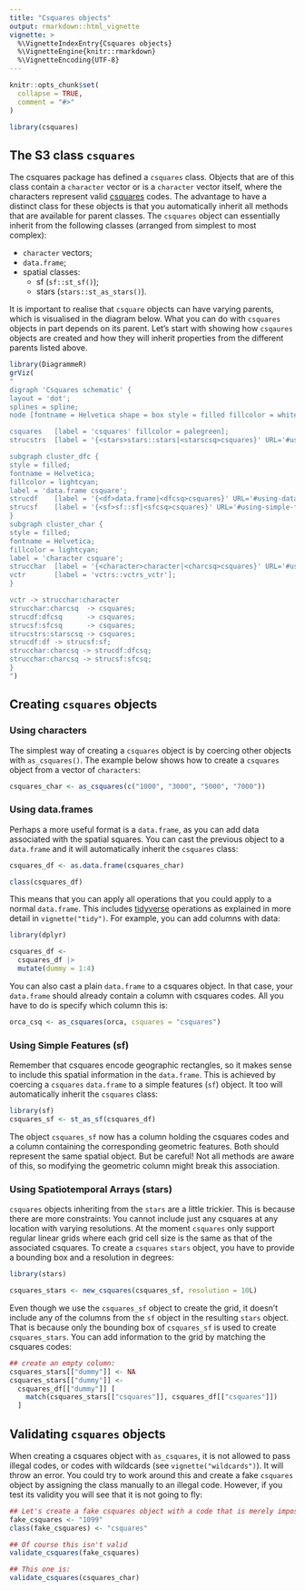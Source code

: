 ---
title: "Csquares objects"
output: rmarkdown::html_vignette
vignette: >
  %\VignetteIndexEntry{Csquares objects}
  %\VignetteEngine{knitr::rmarkdown}
  %\VignetteEncoding{UTF-8}
---

```{r, include = FALSE}
knitr::opts_chunk$set(
  collapse = TRUE,
  comment = "#>"
)
```

```{r setup}
library(csquares)
```

## The S3 class `csquares`

The csquares package has defined a `csquares` class. Objects that are of this class contain a `character` vector or
is a `character` vector itself, where the characters represent valid [csquares](https://en.wikipedia.org/wiki/C-squares) codes.
The advantage to have a distinct class for these objects is that you automatically inherit all methods that
are available for parent classes. The `csquares` object can essentially inherit from the following classes (arranged
from simplest to most complex):

  * `character` vectors;
  * `data.frame`;
  * spatial classes:
    * sf (`sf::st_sf()`);
    * stars (`stars::st_as_stars()`).

It is important to realise that `csquare` objects can have varying parents, which is visualised in the
diagram below. What you can do with
`csquares` objects in part depends on its parent. Let's start with showing how `csqaures` objects
are created and how they will inherit properties from the different parents listed above.

```{r csquares-schematic, echo=FALSE, warning = FALSE}
library(DiagrammeR)
grViz(
"
digraph 'Csquares schematic' {
layout = 'dot';
splines = spline;
node [fontname = Helvetica shape = box style = filled fillcolor = white class = 'csquare_nodes'];

csquares   [label = 'csquares' fillcolor = palegreen];
strucstrs  [label = '{<stars>stars::stars|<starscsq>csquares}' URL='#using-spatiotemporal-arrays-stars' shape = record];

subgraph cluster_dfc {
style = filled;
fontname = Helvetica;
fillcolor = lightcyan;
label = 'data.frame csquare';
strucdf    [label = '{<df>data.frame|<dfcsq>csquares}' URL='#using-data-frames' shape = record];
strucsf    [label = '{<sf>sf::sf|<sfcsq>csquares}' URL='#using-simple-features-sf' shape = record];
}
subgraph cluster_char {
style = filled;
fontname = Helvetica;
fillcolor = lightcyan;
label = 'character csquare';
strucchar  [label = '{<character>character|<charcsq>csquares}' URL='#using-characters' shape = record];
vctr       [label = 'vctrs::vctrs_vctr'];
}

vctr -> strucchar:character
strucchar:charcsq  -> csquares;
strucdf:dfcsq      -> csquares;
strucsf:sfcsq      -> csquares;
strucstrs:starscsq -> csquares;
strucdf:df -> strucsf:sf;
strucchar:charcsq -> strucdf:dfcsq;
strucchar:charcsq -> strucsf:sfcsq;
}
")
```

## Creating `csquares` objects

### Using characters

The simplest way of creating a `csquares` object is by coercing other objects with `as_csquares()`.
The example below shows how to create a `csquares` object from a vector of `characters`:

```{r create-csquares}
csquares_char <- as_csquares(c("1000", "3000", "5000", "7000"))
```

### Using data.frames

Perhaps a more useful format is a `data.frame`, as you can add data associated with the spatial squares.
You can cast the previous object to a `data.frame` and it will automatically inherit the `csquares` class:

```{r csquares-data.frame}
csquares_df <- as.data.frame(csquares_char)

class(csquares_df)
```

This means that you can apply all operations that you could apply to a normal `data.frame`. This includes
[tidyverse](https://www.tidyverse.org) operations as explained in more detail in `vignette("tidy")`. For
example, you can add columns with data:

```{r csquares-obj-mut, message=FALSE}
library(dplyr)

csquares_df <-
  csquares_df |>
  mutate(dummy = 1:4)
```

You can also cast a plain `data.frame` to a csquares object. In that case, your `data.frame` should already
contain a column with csquares codes. All you have to do is specify which column this is:

```{r plain-df}
orca_csq <- as_csquares(orca, csquares = "csquares")
```

### Using Simple Features (sf)

Remember that csquares encode geographic rectangles, so it makes sense to include this spatial information
in the `data.frame`. This is achieved by coercing a `csquares` `data.frame` to a simple features (`sf`) object.
It too will automatically inherit the `csquares` class:

```{r csquares-sf, message=FALSE}
library(sf)
csquares_sf <- st_as_sf(csquares_df)
```

The object `csquares_sf` now has a column holding the csquares codes and a column containing the corresponding geometric
features. Both should represent the same spatial object. But be careful! Not all methods are aware of this, so
modifying the geometric column might break this association.

### Using Spatiotemporal Arrays (stars)

`csquares` objects inheriting from the `stars` are a little trickier. This is because there are more constraints: You
cannot include just any csquares at any location with varying resolutions. At the moment `csquares` only support
regular linear grids where each grid cell size is the same as that of the associated csquares. To create a `csquares` `stars`
object, you have to provide a bounding box and a resolution in degrees:

```{r csquares-stars, message=FALSE}
library(stars)

csquares_stars <- new_csquares(csquares_sf, resolution = 10L)
```

Even though we use the `csquares_sf` object to create the grid, it doesn't include any of the columns from the `sf` object
in the resulting `stars` object. That is because only the bounding box of `csquares_sf` is used to create `csquares_stars`.
You can add information to the grid by matching the csquares codes:

```{r csquares-stars-fill}
## create an empty column:
csquares_stars[["dummy"]] <- NA
csquares_stars[["dummy"]] <-
  csquares_df[["dummy"]] [
    match(csquares_stars[["csquares"]], csquares_df[["csquares"]])
  ]
```

## Validating `csquares` objects

When creating a csquares object with `as_csquares`, it is not allowed to pass illegal codes,
or codes with wildcards (see `vignette("wildcards")`). It will throw an error. You could try to
work around this and
create a fake `csquares` object by assigning the class manually to an illegal code. However,
if you test its validity
you will see that it is not going to fly:

```{r validate}
## Let's create a fake csquares object with a code that is merely impossible:
fake_csquares <- "1099"
class(fake_csquares) <- "csquares"

## Of course this isn't valid
validate_csquares(fake_csquares)

## This one is:
validate_csquares(csquares_char)
```